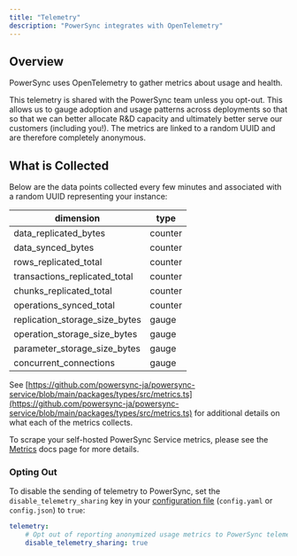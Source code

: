```yaml
---
title: "Telemetry"
description: "PowerSync integrates with OpenTelemetry"
---
```


## Overview

PowerSync uses OpenTelemetry to gather metrics about usage and health.

This telemetry is shared with the PowerSync team unless you opt-out. This allows us to gauge adoption and usage patterns across deployments so that so that we can better allocate R&D capacity and ultimately better serve our customers (including you!). The metrics are linked to a random UUID and are therefore completely anonymous.

## What is Collected

Below are the data points collected every few minutes and associated with a random UUID representing your instance:

| dimension                         | type    |
| --------------------------------- | ------- |
| data\_replicated\_bytes           | counter |
| data\_synced\_bytes               | counter |
| rows\_replicated\_total           | counter |
| transactions\_replicated\_total   | counter |
| chunks\_replicated\_total         | counter |
| operations\_synced\_total         | counter |
| replication\_storage\_size\_bytes | gauge   |
| operation\_storage\_size\_bytes   | gauge   |
| parameter\_storage\_size\_bytes   | gauge   |
| concurrent\_connections           | gauge   |

See [https://github.com/powersync-ja/powersync-service/blob/main/packages/types/src/metrics.ts](https://github.com/powersync-ja/powersync-service/blob/main/packages/types/src/metrics.ts) for additional details on what each of the metrics collects.

To scrape your self-hosted PowerSync Service metrics, please see the [Metrics](/self-hosting/lifecycle-maintenance/metrics) docs page for more details.

### Opting Out

To disable the sending of telemetry to PowerSync, set the `disable_telemetry_sharing` key in your [configuration file](/self-hosting/installation/powersync-service-setup#powersync-configuration) (`config.yaml` or `config.json`) to `true`:

```yaml powersync.yaml
telemetry:
    # Opt out of reporting anonymized usage metrics to PowerSync telemetry service
    disable_telemetry_sharing: true
```
